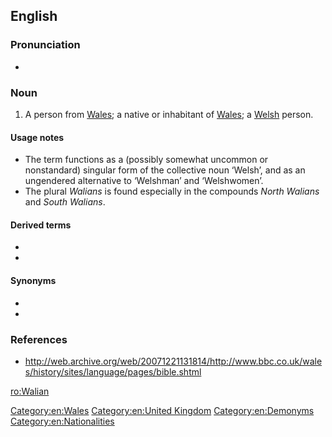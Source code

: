 ==English==

===Pronunciation===
* {{a|UK}} {{IPA|/ˈwei.li.ən/|lang=en}}

===Noun===
{{en-noun|Welsh|s}}

# A person from [[Wales]]; a native or inhabitant of [[Wales]]; a [[Welsh]] person.

====Usage notes====
* The term functions as a (possibly somewhat uncommon or nonstandard) singular form of the collective noun ‘Welsh’, and as an ungendered alternative to ‘Welshman’ and ‘Welshwomen’.
* The plural ''Walians'' is found especially in the compounds ''North Walians'' and ''South Walians''.

====Derived terms====
* {{l|en|North Walian}}
* {{l|en|South Walian}}

====Synonyms====
* {{l|en|Welshman}}
* {{l|en|Welshwoman}}

===References===
* http://web.archive.org/web/20071221131814/http://www.bbc.co.uk/wales/history/sites/language/pages/bible.shtml

[[Category:en:Wales]]
[[Category:en:United Kingdom]]
[[Category:en:Demonyms]]
[[Category:en:Nationalities]]

[[ro:Walian]]